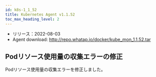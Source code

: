 ```yaml
---
id: k8s-1_1_52
title: Kubernetes Agent v1.1.52
toc_max_heading_level: 2
---
```



-   リリース：2022-08-03
-   Agent download: http://repo.whatap.io/docker/kube_mon_1.1.52.tar

## Podリソース使用量の収集エラーの修正

Podリソース使用量の収集エラーを修正しました。
